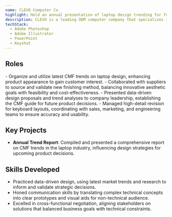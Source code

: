 ```yaml
---
name: CLEVO Computer Co.
highlight: Hold an annual presentation of laptop design trending for future product reference and attract potential clients.
description: CLEVO is a leading ODM computer company that specializes in designing and manufacturing high-performance laptops and gaming notebooks for many well-known international brands.
techStack:
  - Adobe Photoshop
  - Adobe Illustrator
  - PowerPoint
  - Keyshot
---
```



## Roles

<Timeline>
  <TimelineItem
    title="Color, Material, and Finishing Designer"
    duration="07/2021 - 09/2022"
    location="Taipei, Taiwan"
  >
    - Organize and utilize latest CMF trends on laptop design, enhancing product appearance to gain
    customer interest. - Collaborated with suppliers to source and validate new finishing method,
    balancing innovative aesthetic goals with feasibility and cost-effectiveness. - Presented
    data-driven design proposals and trend analyses to company leadership, establishing the CMF
    guide for future product decisions. - Managed high-detail revision for keyboard layouts,
    coordinating with sales, marketing, and engineering teams to ensure accuracy and usability.
  </TimelineItem>
</Timeline>

## Key Projects

- **Annual Trend Report**: Compiled and presented a comprehensive report on CMF trends in the laptop industry, influencing design strategies for upcoming product decisions.

## Skills Developed

- Practiced data-driven design, using latest market trends and research to inform and validate strategic decisions.
- Honed communication skills by translating complex technical concepts into clear prototypes and visual aids for non-technical audience.
- Excelled in cross-functional negotiation, aligning stakeholders on solutions that balanced business goals with technical constraints.
